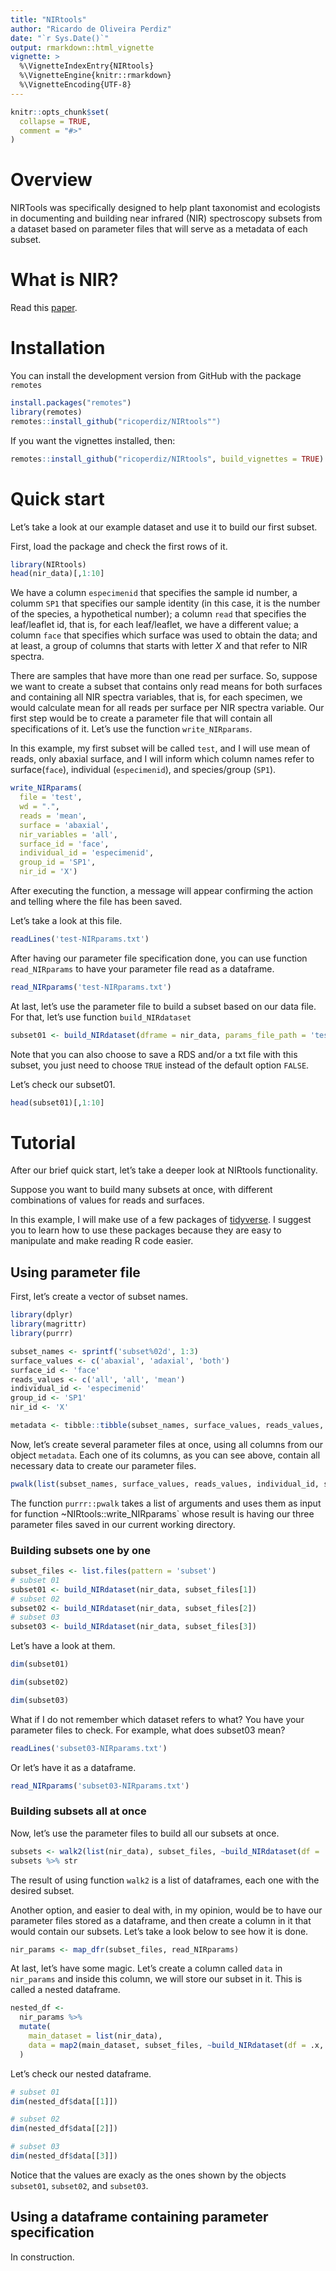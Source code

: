 ```yaml
---
title: "NIRtools"
author: "Ricardo de Oliveira Perdiz"
date: "`r Sys.Date()`"
output: rmarkdown::html_vignette
vignette: >
  %\VignetteIndexEntry{NIRtools}
  %\VignetteEngine{knitr::rmarkdown}
  %\VignetteEncoding{UTF-8}
---
```


```r
knitr::opts_chunk$set(
  collapse = TRUE,
  comment = "#>"
)
```

# Overview

NIRTools was specifically designed to help plant taxonomist and ecologists in documenting and building near infrared (NIR) spectroscopy subsets from a dataset based on parameter files that will serve as a metadata of each subset.


# What is NIR?

Read this [paper](http://www.scielo.br/scielo.php?script=sci_arttext&pid=S0103-50532003000200006).

# Installation

You can install the development version from GitHub with the package `remotes`

```r
install.packages("remotes")
library(remotes)
remotes::install_github("ricoperdiz/NIRtools"")
```

If you want the vignettes installed, then:

```r
remotes::install_github("ricoperdiz/NIRtools", build_vignettes = TRUE)
```


# Quick start

Let's take a look at our example dataset and use it to build our first subset.

First, load the package and check the first rows of it.

```r
library(NIRtools)
head(nir_data)[,1:10]
```

We have a column `especimenid` that specifies the sample id number, a columm `SP1` that specifies our sample identity (in this case, it is the number of the species, a hypothetical number); a column `read` that specifies the leaf/leaflet id, that is, for each leaf/leaflet, we have a different value; a column `face` that specifies which surface was used to obtain the data; and at least, a group of columns that starts with letter _X_ and that refer to NIR spectra.

There are samples that have more than one read per surface. So, suppose we want to create a subset that contains only read means for both surfaces and containing all NIR spectra variables, that is, for each specimen, we would calculate mean for all reads per surface per NIR spectra variable. Our first step would be to create a parameter file that will contain all specifications of it. Let's use the function `write_NIRparams`.

In this example, my first subset will be called `test`, and  I will use mean of reads, only abaxial surface, and I will inform which column names refer to surface(`face`), individual (`especimenid`), and species/group (`SP1`).

```r
write_NIRparams(
  file = 'test',
  wd = ".",
  reads = 'mean',
  surface = 'abaxial',
  nir_variables = 'all',
  surface_id = 'face',
  individual_id = 'especimenid',
  group_id = 'SP1',
  nir_id = 'X')
```

After executing the function, a message will appear confirming the action and telling where the file has been saved.

Let's take a look at this file.

```r
readLines('test-NIRparams.txt')
```

After having our parameter file specification done, you can use function `read_NIRparams` to have your parameter file read as a dataframe.

```r
read_NIRparams('test-NIRparams.txt')
```

At last, let's use the parameter file to build a subset based on our data file. For that, let's use function `build_NIRdataset`

```r
subset01 <- build_NIRdataset(dframe = nir_data, params_file_path = 'test-NIRparams.txt', save_txt = TRUE)
```

Note that you can also choose to save a RDS and/or a txt file with this subset, you just need to choose `TRUE` instead of the default option `FALSE`.

Let's check our subset01.

```r
head(subset01)[,1:10]
```

# Tutorial

After our brief quick start, let's take a deeper look at NIRtools functionality. 

Suppose you want to build many subsets at once, with different combinations of values for reads and surfaces. 

In this example, I will make use of a few packages of [tidyverse](https://www.tidyverse.org/). I suggest you to learn how to use these packages because they are easy to manipulate and make reading R code easier.

## Using parameter file

First, let's create a vector of subset names.

```r
library(dplyr)
library(magrittr)
library(purrr)

subset_names <- sprintf('subset%02d', 1:3)
surface_values <- c('abaxial', 'adaxial', 'both')
surface_id <- 'face'
reads_values <- c('all', 'all', 'mean')
individual_id <- 'especimenid'
group_id <- 'SP1'
nir_id <- 'X'

metadata <- tibble::tibble(subset_names, surface_values, reads_values, individual_id, surface_id, group_id, nir_id)
```

Now, let's create several parameter files at once, using all columns from our object `metadata`. Each one of its columns, as you can see above, contain all necessary data to create our parameter files.

```r
pwalk(list(subset_names, surface_values, reads_values, individual_id, surface_id, group_id, nir_id), ~write_NIRparams(file = ..1, wd = '.', surface = ..2, reads = ..3, individual_id = ..4, surface_id = ..5, group_id = ..6, nir_id = ..7))
```

The function `purrr::pwalk` takes a list of arguments and uses them as input for function ~NIRtools::write_NIRparams` whose result is having our three parameter files saved in our current working directory.

### Building subsets one by one

```r
subset_files <- list.files(pattern = 'subset')
# subset 01
subset01 <- build_NIRdataset(nir_data, subset_files[1])
# subset 02
subset02 <- build_NIRdataset(nir_data, subset_files[2])
# subset 03
subset03 <- build_NIRdataset(nir_data, subset_files[3])
```

Let's have a look at them.

```r
dim(subset01)
```

```r
dim(subset02)
```

```r
dim(subset03)
```

What if I do not remember which dataset refers to what? You have your parameter files to check. For example, what does subset03 mean?

```r
readLines('subset03-NIRparams.txt')
```

Or let's have it as a dataframe.

```r
read_NIRparams('subset03-NIRparams.txt')
```

### Building subsets all at once

Now, let's use the parameter files to build all our subsets at once.

```r
subsets <- walk2(list(nir_data), subset_files, ~build_NIRdataset(df = .x, .y))
subsets %>% str
```

The result of using function `walk2` is a list of dataframes, each one with the desired subset.

Another option, and easier to deal with, in my opinion, would be to have our parameter files stored as a dataframe, and then create a column in it that would contain our subsets. Let's take a look below to see how it is done.

```r
nir_params <- map_dfr(subset_files, read_NIRparams)
```

At last, let's have some magic. Let's create a column called `data` in `nir_params` and inside this column, we will store our subset in it. This is called a nested dataframe.

```r
nested_df <-
  nir_params %>% 
  mutate(
    main_dataset = list(nir_data),
    data = map2(main_dataset, subset_files, ~build_NIRdataset(df = .x, .y))
  )
```

Let's check our nested dataframe.

```r
# subset 01
dim(nested_df$data[[1]])
```

```r
# subset 02
dim(nested_df$data[[2]])
```

```r
# subset 03
dim(nested_df$data[[3]])
```

Notice that the values are exacly as the ones shown by the objects `subset01`, `subset02`, and `subset03`.

## Using a dataframe containing parameter specification

In construction.